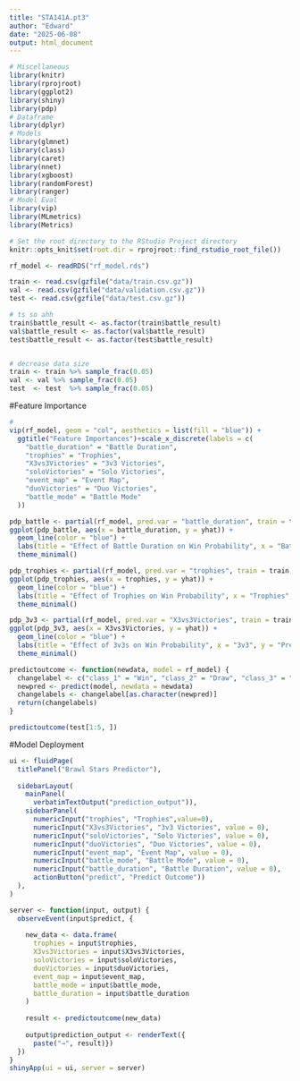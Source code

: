 ---
title: "STA141A.pt3"
author: "Edward"
date: "2025-06-08"
output: html_document
---

```{r setup, include=FALSE}
# Miscellaneous
library(knitr)
library(rprojroot)
library(ggplot2)
library(shiny)
library(pdp)
# Dataframe
library(dplyr)
# Models
library(glmnet)
library(class)
library(caret)
library(nnet)     
library(xgboost)
library(randomForest)
library(ranger)
# Model Eval
library(vip)
library(MLmetrics)
library(Metrics)     

# Set the root directory to the RStudio Project directory
knitr::opts_knit$set(root.dir = rprojroot::find_rstudio_root_file())
```

```{r}
rf_model <- readRDS("rf_model.rds")
```

```{r}
train <- read.csv(gzfile("data/train.csv.gz"))
val <- read.csv(gzfile("data/validation.csv.gz"))
test <- read.csv(gzfile("data/test.csv.gz"))

# ts so ahh
train$battle_result <- as.factor(train$battle_result)
val$battle_result <- as.factor(val$battle_result)
test$battle_result <- as.factor(test$battle_result)


# decrease data size
train <- train %>% sample_frac(0.05)
val <- val %>% sample_frac(0.05)
test  <- test  %>% sample_frac(0.05)
```


#Feature Importance 
```{r}
#
vip(rf_model, geom = "col", aesthetics = list(fill = "blue")) +
  ggtitle("Feature Importances")+scale_x_discrete(labels = c(
    "battle_duration" = "Battle Duration",
    "trophies" = "Trophies",
    "X3vs3Victories" = "3v3 Victories",
    "soloVictories" = "Solo Victories",
    "event_map" = "Event Map",
    "duoVictories" = "Duo Victories",
    "battle_mode" = "Battle Mode"
  ))
```

```{r}
pdp_battle <- partial(rf_model, pred.var = "battle_duration", train = train, prob = TRUE, which.class = "class_1")
ggplot(pdp_battle, aes(x = battle_duration, y = yhat)) +
  geom_line(color = "blue") +
  labs(title = "Effect of Battle Duration on Win Probability", x = "Battle Duration", y = "Predicted Probability of Win") +
  theme_minimal()

pdp_trophies <- partial(rf_model, pred.var = "trophies", train = train, prob = TRUE, which.class = "class_1")
ggplot(pdp_trophies, aes(x = trophies, y = yhat)) +
  geom_line(color = "blue") +
  labs(title = "Effect of Trophies on Win Probability", x = "Trophies", y = "Predicted Probability of Win") +
  theme_minimal()

pdp_3v3 <- partial(rf_model, pred.var = "X3vs3Victories", train = train, prob = TRUE, which.class = "class_1")
ggplot(pdp_3v3, aes(x = X3vs3Victories, y = yhat)) +
  geom_line(color = "blue") +
  labs(title = "Effect of 3v3s on Win Probability", x = "3v3", y = "Predicted Probability of Win") +
  theme_minimal()
```

```{r}
predictoutcome <- function(newdata, model = rf_model) {
  changelabel <- c("class_1" = "Win", "class_2" = "Draw", "class_3" = "Loss")
  newpred <- predict(model, newdata = newdata)
  changelabels <- changelabel[as.character(newpred)]
  return(changelabels)
}

predictoutcome(test[1:5, ])
```

#Model Deployment 
```{r}

ui <- fluidPage(
  titlePanel("Brawl Stars Predictor"),
  
  sidebarLayout(
    mainPanel(
      verbatimTextOutput("prediction_output")),
    sidebarPanel(
      numericInput("trophies", "Trophies",value=0),
      numericInput("X3vs3Victories", "3v3 Victories", value = 0),
      numericInput("soloVictories", "Solo Victories", value = 0),
      numericInput("duoVictories", "Duo Victories", value = 0),
      numericInput("event_map", "Event Map", value = 0),
      numericInput("battle_mode", "Battle Mode", value = 0),
      numericInput("battle_duration", "Battle Duration", value = 0),
      actionButton("predict", "Predict Outcome"))
  ),
)

server <- function(input, output) {
  observeEvent(input$predict, {
    
    new_data <- data.frame(
      trophies = input$trophies,
      X3vs3Victories = input$X3vs3Victories,
      soloVictories = input$soloVictories,
      duoVictories = input$duoVictories,
      event_map = input$event_map,
      battle_mode = input$battle_mode,
      battle_duration = input$battle_duration
    )
    
    result <- predictoutcome(new_data)
    
    output$prediction_output <- renderText({
      paste("→", result)})
  })
}
shinyApp(ui = ui, server = server)
```

